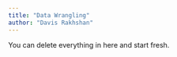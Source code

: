 ```yaml
---
title: "Data Wrangling"
author: "Davis Rakhshan"
---
```


::: callout-note
You can delete everything in here and start fresh.
:::